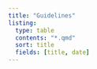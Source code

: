 ```yaml
---
title: "Guidelines"
listing:
  type: table
  contents: "*.qmd"
  sort: title
  fields: [title, date]
---
```



